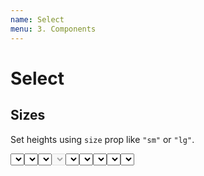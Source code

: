 ```yaml
---
name: Select
menu: 3. Components
---
```



# Select

## Sizes

Set heights using `size` prop like `"sm"` or `"lg"`.

<Playground>
  <BlockList>
    <Select size="sm" placeholder="Small" options={['One', 'Two']} />
    <Select placeholder="Medium" options={['Yes', 'No', 'Maybe']} />
    <Select size="lg" placeholder="Large" options={['Amazing', 'Great']} />
  </BlockList>
</Playground>

## Disabled

Disable using `disabled` prop.

<Playground>
  <Select disabled placeholder="Disabled" options={['Disabled']} />
</Playground>

## Custom labels

Specify custom labels by passing an object to `options`.

<Playground>
  <Select
    options={[{ label: 'One', value: 'one' }, { label: 'Two', value: 'two' }]}
  />
</Playground>

## Groups

Define groups in `options` props.

<Playground>
  <Select
    options={[
      {
        label: 'Group 1',
        options: [{ label: 'One', value: 'one' }, { label: 'Two', value: 'two' }],
      },
      {
        label: 'Group 2',
        options: [
          { label: 'Three', value: 'three' },
          { label: 'Four', value: 'four' },
        ],
      },
    ]}
  />
</Playground>

## Control & Validation

* Set `display` to "block" and `width` to "100%" using `control` prop.
* Set validation using `valid` or `valid={false}`

<Playground>
  <BlockList>
    <Select
      control
      options={[
        { label: 'Control', value: 'one' },
        { label: 'Two', value: 'two' },
      ]}
    />
    <Select
      control
      valid
      options={[
        { label: 'Valid', value: 'one' },
        { label: 'Two', value: 'two' },
      ]}
    />
    <Select
      control
      valid={false}
      options={[
        { label: 'Invalid', value: 'one' },
        { label: 'Two', value: 'two' },
      ]}
    />
  </BlockList>
</Playground>

## API

### Select

<PropsTable
  of={PropDesc({
    arrow: PropDesc.bool,
    children: PropDesc.node,
    control: PropDesc.bool,
    options: PropDesc.array,
    size: PropDesc.oneOf(['sm', 'lg']),
    valid: PropDesc.bool,
    ...getSystemPropDesc(Select),
  })}
/>